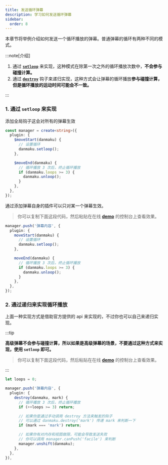 ```yaml
---
title: 发送循环弹幕
description: 学习如何发送循环弹幕
sidebar:
  order: 8
---
```


本章节将举例介绍如何发送一个循环播放的弹幕。普通弹幕的循环有两种不同的模式。

:::note[介绍]

1. 通过 [**`setloop`**](../../reference/danmaku-api/#setloop) 来实现，这种模式在除第一次之外的循环播放次数中，**不会参与碰撞计算。**
2. 通过 [**`destroy`**](../../reference/danmaku-hooks/#destroy) 钩子来递归实现，这种方式会让弹幕的循环播放**参与碰撞计算，但是循环播放的运动时间可能会不一致。**

:::

### 1. 通过 `setloop` 来实现

添加全局钩子这会对所有的弹幕生效

```ts {5, 11}
const manager = create<string>({
  plugin: {
    $moveStart(danmaku) {
      // 设置循环
      danmaku.setloop();
    },

    $moveEnd(danmaku) {
      // 循环播放 3 次后，终止循环播放
      if (danmaku.loops >= 3) {
        danmaku.unloop();
      }
    },
  },
});
```

通过添加弹幕自身的插件可以只对某一个弹幕生效。

> 你可以复制下面这段代码，然后粘贴在在线 [**demo**](https://imtaotao.github.io/danmu/) 的控制台上查看效果。

```ts {5, 11}
manager.push('弹幕内容', {
  plugin: {
    moveStart(danmaku) {
      // 设置循环
      danmaku.setloop();
    },

    moveEnd(danmaku) {
      // 循环播放 3 次后，终止循环播放
      if (danmaku.loops >= 3) {
        danmaku.unloop();
      }
    },
  },
});
```

### 2. 通过递归来实现循环播放

上面一种实现方式是借助官方提供的 api 来实现的，不过你也可以自己来递归实现。

:::tip

**高级弹幕不会参与碰撞计算，所以如果是高级弹幕的场景，不要通过这种方式来实现，使用 `setloop` 即可。**

> 你可以复制下面这段代码，然后粘贴在在线 [**demo**](https://imtaotao.github.io/danmu/) 的控制台上查看效果。

:::

```ts {7, 11, 15}
let loops = 0;

manager.push('弹幕内容', {
  plugin: {
    destroy(danmaku, mark) {
      // 循环播放 3 次后，终止循环播放
      if (++loops >= 3) return;

      // 如果你是通过手动调用 destroy 方法来触发的钩子
      // 可以通过 danmaku.destroy('mark') 传递 mark 来判断一下
      if (mark === 'mark') return;

      // 如果你有对内存和视图做限，可能会导致发送失败
      // 你可以调用 manager.canPush('facile') 来判断
      manager.unshift(danmaku);
    },
  },
}),
```
